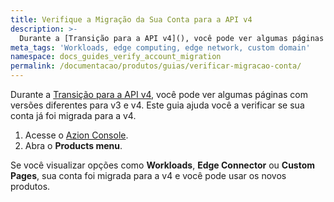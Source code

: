 ```yaml
---
title: Verifique a Migração da Sua Conta para a API v4
description: >-
  Durante a [Transição para a API v4](), você pode ver algumas páginas com versões diferentes para v3 e v4. Este guia ajuda você a verificar se sua conta já foi migrada para a v4.
meta_tags: 'Workloads, edge computing, edge network, custom domain'
namespace: docs_guides_verify_account_migration
permalink: /documentacao/produtos/guias/verificar-migracao-conta/
---
```


Durante a [Transição para a API v4](/pt-br/documentacao/produtos/api-v4-migration/), você pode ver algumas páginas com versões diferentes para v3 e v4. Este guia ajuda você a verificar se sua conta já foi migrada para a v4.

1. Acesse o [Azion Console](/pt-br/documentacao/produtos/guias/como-acessar-o-azion-console/).
2. Abra o **Products menu**.

Se você visualizar opções como **Workloads**, **Edge Connector** ou **Custom Pages**, sua conta foi migrada para a v4 e você pode usar os novos produtos.
